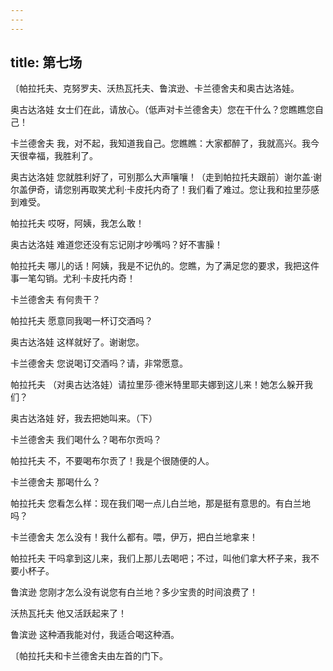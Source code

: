 ```yaml
---
---
---
```

title: 第七场
---




〔帕拉托夫、克努罗夫、沃热瓦托夫、鲁滨逊、卡兰德舍夫和奥古达洛娃。





奥古达洛娃 女士们在此，请放心。（低声对卡兰德舍夫）您在干什么？您瞧瞧您自己！

卡兰德舍夫 我，对不起，我知道我自己。您瞧瞧：大家都醉了，我就高兴。我今天很幸福，我胜利了。

奥古达洛娃 您就胜利好了，可别那么大声嚷嚷！（走到帕拉托夫跟前）谢尔盖·谢尔盖伊奇，请您别再取笑尤利·卡皮托内奇了！我们看了难过。您让我和拉里莎感到难受。

帕拉托夫 哎呀，阿姨，我怎么敢！

奥古达洛娃 难道您还没有忘记刚才吵嘴吗？好不害臊！

帕拉托夫 哪儿的话！阿姨，我是不记仇的。您瞧，为了满足您的要求，我把这件事一笔勾销。尤利·卡皮托内奇！

卡兰德舍夫 有何贵干？

帕拉托夫 愿意同我喝一杯订交酒吗？

奥古达洛娃 这样就好了。谢谢您。

卡兰德舍夫 您说喝订交酒吗？请，非常愿意。

帕拉托夫 （对奥古达洛娃）请拉里莎·德米特里耶夫娜到这儿来！她怎么躲开我们？

奥古达洛娃 好，我去把她叫来。（下）

卡兰德舍夫 我们喝什么？喝布尔贡吗？

帕拉托夫 不，不要喝布尔贡了！我是个很随便的人。

卡兰德舍夫 那喝什么？

帕拉托夫 您看怎么样：现在我们喝一点儿白兰地，那是挺有意思的。有白兰地吗？

卡兰德舍夫 怎么没有！我什么都有。喂，伊万，把白兰地拿来！

帕拉托夫 干吗拿到这儿来，我们上那儿去喝吧；不过，叫他们拿大杯子来，我不要小杯子。

鲁滨逊 您刚才怎么没有说您有白兰地？多少宝贵的时间浪费了！

沃热瓦托夫 他又活跃起来了！

鲁滨逊 这种酒我能对付，我适合喝这种酒。

〔帕拉托夫和卡兰德舍夫由左首的门下。